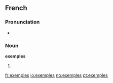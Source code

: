 ==French==

===Pronunciation===
* {{IPA|/ɛ.ɡzɑ̃pl/|lang=fr}}

===Noun===
'''exemples''' {{m|p}}

# {{plural of|exemple|lang=fr}}

[[fr:exemples]]
[[io:exemples]]
[[no:exemples]]
[[pt:exemples]]